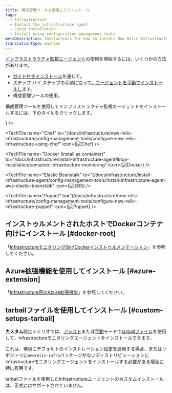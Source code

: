 ```yaml
---
title: 構成管理ツールを使用してインストール
tags:
  - Infrastructure
  - Install the infrastructure agent
  - Linux installation
  - Install using configuration management tools
metaDescription: Instructions for how to install New Relic Infrastructure for Linux systems using configuration management tools.
translationType: machine
---
```







[インフラストラクチャ監視エージェント](/docs/infrastructure/infrastructure-monitoring/get-started/get-started-infrastructure-monitoring/)の使用を開始するには、いくつかの方法があります。

* [ガイド付きインストール](/docs/new-relic-one/use-new-relic-one/cross-product-functions/install-configure/new-relic-guided-install-overview/)を通じて。
* ステップ バイ ステップの手順に従って[、エージェントを手動でインストールし](/docs/infrastructure/install-infrastructure-agent/linux-installation/install-infrastructure-monitoring-agent-linux#manual-install)ます。
* 構成管理ツールの使用。

構成管理ツールを使用してインフラストラクチャ監視エージェントをインストールするには、下のタイルをクリックします。

<TechTileGrid>
  <TechTile
    name="Ansible"
    to="/docs/infrastructure/new-relic-infrastructure/config-management-tools/configure-new-relic-infrastructure-using-ansible"
    icon={<img src={osAnsibleRed} alt="Ansible" variant="TechTile"/>}
  />

  <TechTile
    name="Chef"
    to="/docs/infrastructure/new-relic-infrastructure/config-management-tools/configure-new-relic-infrastructure-using-chef"
    icon={<img src={osChef} alt="Chef" variant="TechTile"/>}
  />

  <TechTile
    name="Docker (install as container)"
    to="/docs/infrastructure/install-infrastructure-agent/linux-installation/container-infrastructure-monitoring"
    icon={<img src={osDocker} alt="Docker" variant="TechTile"/>}
  />

  <TechTile
    name="Elastic Beanstalk"
    to="(/docs/infrastructure/install-infrastructure-agent/config-management-tools/install-infrastructure-agent-aws-elastic-beanstalk"
    icon={<img src={osEbs} alt="EBS" variant="TechTile"/>}
  />

  <TechTile
    name="Puppet"
    to="(/docs/infrastructure/new-relic-infrastructure/config-management-tools/configure-new-relic-infrastructure-puppet"
    icon={<img src={osPuppet} alt="Puppet" variant="TechTile"/>}
  />
</TechTileGrid>

## インストゥルメントされたホストでDockerコンテナ向けにインストール [#docker-root]

「[Infrastructureモニタリング向けDockerインストゥルメンテーション](/docs/infrastructure/new-relic-infrastructure/data-instrumentation/docker-instrumentation-infrastructure)」を参照してください。

## Azure拡張機能を使用してインストール [#azure-extension]

「[Infrastructure用のAzure拡張機能](/docs/infrastructure/install-infrastructure-agent/linux-installation/azure-extensions-infrastructure)」を参照してください。

## tarballファイルを使用してインストール [#custom-setups-tarball]

**カスタム**設定シナリオでは、[アシスト](/docs/infrastructure/install-configure-manage-infrastructure/linux-installation/tarball-assisted-install-infrastructure-linux)または[手動](/docs/infrastructure/install-configure-manage-infrastructure/linux-installation/tarball-manual-install-infrastructure-linux)モードで[tarballファイル](https://download.newrelic.com/infrastructure_agent/binaries/linux/)を使用して、Infrastructureモニタリングエージェントをインストールできます。

これは、環境にデフォルトのインストレーション設定を適用する場合、またはリポジトリに`newrelic-infra`パッケージがないディストリビューションにInfrastructureモニタリングエージェントをインストールする必要がある場合に特に有用です。

<Callout variant="important">
  tarballファイルを使用したInfrastructureエージェントのカスタムインストールは、正式にはサポートされていません。
</Callout>